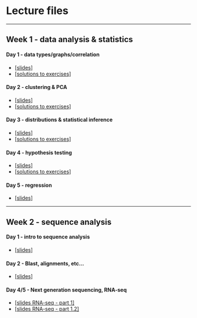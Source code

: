 # Lecture files

------------------------------------------------------------------------

## Week 1 - data analysis & statistics

#### Day 1 - data types/graphs/correlation

-   [[slides]](./slides/GKBioinfo_week1_day1.pdf)
-   [[solutions to exercises]](./slides/solution_day1.Rmd)

#### Day 2 - clustering & PCA

-   [[slides]](./slides/GKBioinfo_week1_day2.pdf)
-   [[solutions to exercises]](./slides/solution_day2.Rmd)

#### Day 3 - distributions & statistical inference

-   [[slides]](./slides/GKBioinfo_week1_day3.pdf)
-   [[solutions to exercises]](./slides/solution_day3.Rmd)

#### Day 4 - hypothesis testing

-   [[slides]](./slides/GKBioinfo_week1_day4.pdf)
-   [[solutions to exercises]](./slides/solution_day4.Rmd)

#### Day 5 - regression

-   [[slides]](./slides/GKBioinfo_week1_day5.pdf)

------------------------------------------------------------------------

## Week 2 - sequence analysis

#### Day 1 - intro to sequence analysis

-   [[slides]](./slides/GKBioinfo_week2.pdf)

#### Day 2 - Blast, alignments, etc...

-   [[slides]](./slides/GKBioinfo_week2_2.pdf)

#### Day 4/5 - Next generation sequencing, RNA-seq

-   [[slides RNA-seq - part 1]](./slides/2024_RNAseq_Part1.pdf)
-   [[slides RNA-seq - part 1.2]](./slides/Oscar_Introduction RNAseq 1-2 2024.pdf)

